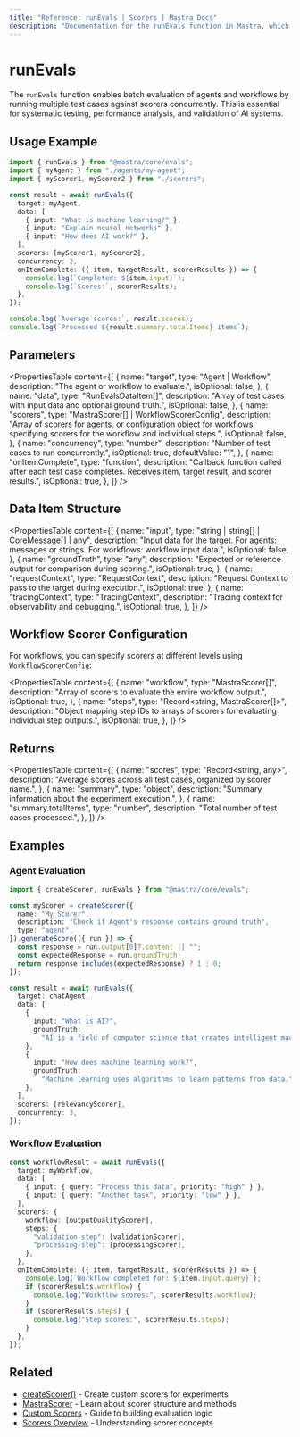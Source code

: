 ```yaml
---
title: "Reference: runEvals | Scorers | Mastra Docs"
description: "Documentation for the runEvals function in Mastra, which enables batch evaluation of agents and workflows using multiple scorers."
---
```


# runEvals

The `runEvals` function enables batch evaluation of agents and workflows by running multiple test cases against scorers concurrently. This is essential for systematic testing, performance analysis, and validation of AI systems.

## Usage Example

```typescript
import { runEvals } from "@mastra/core/evals";
import { myAgent } from "./agents/my-agent";
import { myScorer1, myScorer2 } from "./scorers";

const result = await runEvals({
  target: myAgent,
  data: [
    { input: "What is machine learning?" },
    { input: "Explain neural networks" },
    { input: "How does AI work?" },
  ],
  scorers: [myScorer1, myScorer2],
  concurrency: 2,
  onItemComplete: ({ item, targetResult, scorerResults }) => {
    console.log(`Completed: ${item.input}`);
    console.log(`Scores:`, scorerResults);
  },
});

console.log(`Average scores:`, result.scores);
console.log(`Processed ${result.summary.totalItems} items`);
```

## Parameters

<PropertiesTable
  content={[
    {
      name: "target",
      type: "Agent | Workflow",
      description: "The agent or workflow to evaluate.",
      isOptional: false,
    },
    {
      name: "data",
      type: "RunEvalsDataItem[]",
      description:
        "Array of test cases with input data and optional ground truth.",
      isOptional: false,
    },
    {
      name: "scorers",
      type: "MastraScorer[] | WorkflowScorerConfig",
      description:
        "Array of scorers for agents, or configuration object for workflows specifying scorers for the workflow and individual steps.",
      isOptional: false,
    },
    {
      name: "concurrency",
      type: "number",
      description: "Number of test cases to run concurrently.",
      isOptional: true,
      defaultValue: "1",
    },
    {
      name: "onItemComplete",
      type: "function",
      description:
        "Callback function called after each test case completes. Receives item, target result, and scorer results.",
      isOptional: true,
    },
  ]}
/>

## Data Item Structure

<PropertiesTable
  content={[
    {
      name: "input",
      type: "string | string[] | CoreMessage[] | any",
      description:
        "Input data for the target. For agents: messages or strings. For workflows: workflow input data.",
      isOptional: false,
    },
    {
      name: "groundTruth",
      type: "any",
      description:
        "Expected or reference output for comparison during scoring.",
      isOptional: true,
    },
    {
      name: "requestContext",
      type: "RequestContext",
      description: "Request Context to pass to the target during execution.",
      isOptional: true,
    },
    {
      name: "tracingContext",
      type: "TracingContext",
      description: "Tracing context for observability and debugging.",
      isOptional: true,
    },
  ]}
/>

## Workflow Scorer Configuration

For workflows, you can specify scorers at different levels using `WorkflowScorerConfig`:

<PropertiesTable
  content={[
    {
      name: "workflow",
      type: "MastraScorer[]",
      description: "Array of scorers to evaluate the entire workflow output.",
      isOptional: true,
    },
    {
      name: "steps",
      type: "Record<string, MastraScorer[]>",
      description:
        "Object mapping step IDs to arrays of scorers for evaluating individual step outputs.",
      isOptional: true,
    },
  ]}
/>

## Returns

<PropertiesTable
  content={[
    {
      name: "scores",
      type: "Record<string, any>",
      description:
        "Average scores across all test cases, organized by scorer name.",
    },
    {
      name: "summary",
      type: "object",
      description: "Summary information about the experiment execution.",
    },
    {
      name: "summary.totalItems",
      type: "number",
      description: "Total number of test cases processed.",
    },
  ]}
/>

## Examples

### Agent Evaluation

```typescript
import { createScorer, runEvals } from "@mastra/core/evals";

const myScorer = createScorer({
  name: "My Scorer",
  description: "Check if Agent's response contains ground truth",
  type: "agent",
}).generateScore(({ run }) => {
  const response = run.output[0]?.content || "";
  const expectedResponse = run.groundTruth;
  return response.includes(expectedResponse) ? 1 : 0;
});

const result = await runEvals({
  target: chatAgent,
  data: [
    {
      input: "What is AI?",
      groundTruth:
        "AI is a field of computer science that creates intelligent machines.",
    },
    {
      input: "How does machine learning work?",
      groundTruth:
        "Machine learning uses algorithms to learn patterns from data.",
    },
  ],
  scorers: [relevancyScorer],
  concurrency: 3,
});
```

### Workflow Evaluation

```typescript
const workflowResult = await runEvals({
  target: myWorkflow,
  data: [
    { input: { query: "Process this data", priority: "high" } },
    { input: { query: "Another task", priority: "low" } },
  ],
  scorers: {
    workflow: [outputQualityScorer],
    steps: {
      "validation-step": [validationScorer],
      "processing-step": [processingScorer],
    },
  },
  onItemComplete: ({ item, targetResult, scorerResults }) => {
    console.log(`Workflow completed for: ${item.input.query}`);
    if (scorerResults.workflow) {
      console.log("Workflow scores:", scorerResults.workflow);
    }
    if (scorerResults.steps) {
      console.log("Step scores:", scorerResults.steps);
    }
  },
});
```

## Related

- [createScorer()](../../reference/scorers/create-scorer) - Create custom scorers for experiments
- [MastraScorer](../../reference/scorers/mastra-scorer) - Learn about scorer structure and methods
- [Custom Scorers](../../docs/scorers/custom-scorers) - Guide to building evaluation logic
- [Scorers Overview](../../docs/scorers/overview) - Understanding scorer concepts

